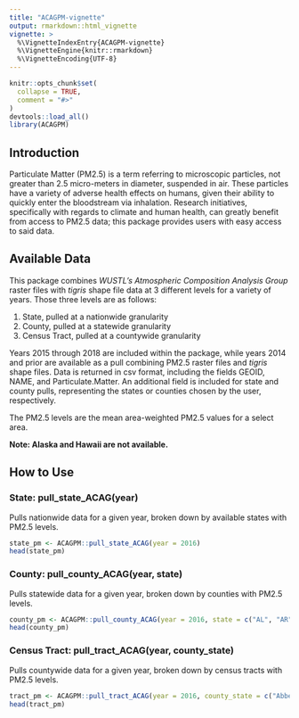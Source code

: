 ```yaml
---
title: "ACAGPM-vignette"
output: rmarkdown::html_vignette
vignette: >
  %\VignetteIndexEntry{ACAGPM-vignette}
  %\VignetteEngine{knitr::rmarkdown}
  %\VignetteEncoding{UTF-8}
---
```


```r
knitr::opts_chunk$set(
  collapse = TRUE,
  comment = "#>"
)
devtools::load_all()
library(ACAGPM)
```

## Introduction

Particulate Matter (PM2.5) is a term referring to microscopic particles, not greater than 2.5 micro-meters in diameter, suspended in air. These particles have a variety of adverse health effects on humans, given their ability to quickly enter the bloodstream via inhalation. Research initiatives, specifically with regards to climate and human health, can greatly benefit from access to PM2.5 data; this package provides users with easy access to said data.

## Available Data

This package combines *WUSTL's Atmospheric Composition Analysis Group* raster files with *tigris* shape file data at 3 different levels for a variety of years. Those three levels are as follows:

1. State, pulled at a nationwide granularity
2. County, pulled at a statewide granularity
3. Census Tract, pulled at a countywide granularity

Years 2015 through 2018 are included within the package, while years 2014 and prior are available as a pull combining PM2.5 raster files and *tigris* shape files. Data is returned in csv format, including the fields GEOID, NAME, and Particulate.Matter. An additional field is included for state and county pulls, representing the states or counties chosen by the user, respectively.

The PM2.5 levels are the mean area-weighted PM2.5 values for a select area.

**Note: Alaska and Hawaii are not available.**

## How to Use

### State: pull_state_ACAG(year)

Pulls nationwide data for a given year, broken down by available states with PM2.5 levels.

```r
state_pm <- ACAGPM::pull_state_ACAG(year = 2016)
head(state_pm)
```

### County: pull_county_ACAG(year, state)

Pulls statewide data for a given year, broken down by counties with PM2.5 levels.

```r
county_pm <- ACAGPM::pull_county_ACAG(year = 2016, state = c("AL", "AR", "AZ"))
head(county_pm)
```

### Census Tract: pull_tract_ACAG(year, county_state)

Pulls countywide data for a given year, broken down by census tracts with PM2.5 levels.

```r
tract_pm <- ACAGPM::pull_tract_ACAG(year = 2016, county_state = c("Abbeville County_SC", "Acadia Parish_LA", "Accomack County_VA"))
head(tract_pm)
```
